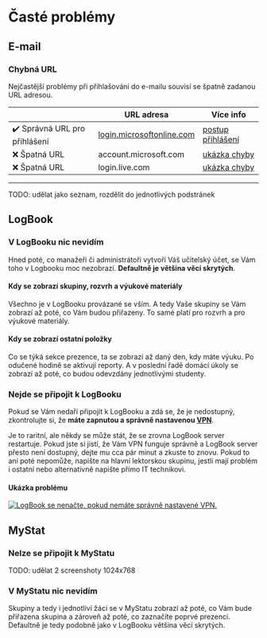 # Časté problémy


## E-mail

### Chybná URL
Nejčastější problémy při přihlašování do e-mailu souvisí se špatně zadanou URL adresou.

|  | URL adresa | Více info |
| ---- | ---- | ----------- |
| ✔️ Správná URL pro přihlášení | [login.microsoftonline.com](https://login.microsoftonline.com/) | [postup přihlášení](email)
| ❌ Špatná URL | account.microsoft.com | [ukázka chyby](email/problems)
| ❌ Špatná URL | login.live.com | [ukázka chyby](email/problems)

-------


TODO: udělat jako seznam, rozdělit do jednotlivých podstránek

## LogBook

### V LogBooku nic nevidím
Hned poté, co manažeři či administrátoři vytvoří Váš učitelský účet, se Vám toho v Logbooku moc nezobrazí. **Defaultně je většina věcí skrytých**.

#### Kdy se zobrazí skupiny, rozvrh a výukové materiály
Všechno je v LogBooku provázané se vším. A tedy Vaše skupiny se Vám zobrazí až poté, co Vám budou přiřazeny. To samé platí pro rozvrh a pro výukové materiály.

#### Kdy se zobrazí ostatní položky
Co se týká sekce prezence, ta se zobrazí až daný den, kdy máte výuku. Po odučené hodině se aktivují reporty. A v poslední řadě domácí úkoly se zobrazí až poté, co budou odevzdány jednotlivými studenty.

### Nejde se připojit k LogBooku
Pokud se Vám nedaří připojit k LogBooku a zdá se, že je nedostupný, zkontrolujte si, že **máte zapnutou a správně nastavenou [VPN](vpn)**. 

Je to raritní, ale někdy se může stát, že se zrovna LogBook server restartuje. Pokud jste si jistí, že Vám VPN funguje správně a LogBook server přesto není dostupný, dejte mu cca pár minut a zkuste to znovu. Pokud to ani poté nepomůže, napište na hlavní lektorskou skupinu, jestli mají problém i ostatní nebo alternativně napište přímo IT technikovi.

#### Ukázka problému
<a href="/images/chrome-error.png" title="LogBook se nenačte, pokud nemáte správně nastavené VPN.">
  <picture>
    <source srcset="/images/chrome-error.avif" type="image/avif" />
    <source srcset="/images/chrome-error.webp" type="image/webp" />
    <img src="/images/chrome-error.png" alt="LogBook se nenačte, pokud nemáte správně nastavené VPN." />
  </picture>
</a>

## MyStat

### Nelze se připojit k MyStatu
TODO: udělat 2 screenshoty 1024x768

### V MyStatu nic nevidím
Skupiny a tedy i jednotliví žáci se v MyStatu zobrazí až poté, co Vám bude přiřazena skupina a zároveň až poté, co zaznačíte poprvé prezenci. Defaultně je tedy podobně jako v LogBooku většina věcí skrytých.
